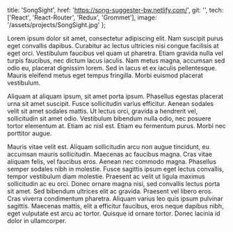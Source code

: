   title: 'SongSight',
  href: 'https://song-suggester-bw.netlify.com/',
  git: '',
  tech: ['React', 'React-Router', 'Redux', 'Grommet'],
  image: '/assets/projects/SongSight.jpg'
};

Lorem ipsum dolor sit amet, consectetur adipiscing elit. Nam suscipit purus eget convallis dapibus. Curabitur ac lectus ultricies nisi congue facilisis at eget orci. Vestibulum faucibus vel quam ut pharetra. Etiam gravida nulla vel turpis faucibus, nec dictum lacus iaculis. Nam metus magna, accumsan sed odio eu, placerat dignissim lorem. Sed in lacus et ex iaculis pellentesque. Mauris eleifend metus eget tempus fringilla. Morbi euismod placerat vestibulum.

Aliquam at aliquam ipsum, sit amet porta ipsum. Phasellus egestas placerat urna sit amet suscipit. Fusce sollicitudin varius efficitur. Aenean sodales velit sit amet sodales mattis. Ut lectus orci, gravida a hendrerit vel, sollicitudin sit amet odio. Vestibulum bibendum nulla odio, nec posuere tortor elementum at. Etiam ac nisl est. Etiam eu fermentum purus. Morbi nec porttitor augue.

Mauris vitae velit est. Aliquam sollicitudin arcu non augue tincidunt, eu accumsan mauris sollicitudin. Maecenas ac faucibus magna. Cras vitae aliquam felis, vel faucibus eros. Aenean nec commodo magna. Phasellus semper sodales nibh in molestie. Fusce sagittis ipsum eget lectus convallis, tempor vestibulum diam molestie. Praesent ac velit ut ligula maximus sollicitudin ac eu orci. Donec ornare magna nisi, sed convallis lectus porta sit amet. Sed bibendum ultrices elit ac gravida. Praesent vel libero eros. Cras viverra condimentum pharetra. Aliquam varius leo quis ipsum pulvinar sagittis. Maecenas mattis, elit a efficitur faucibus, eros neque dapibus nibh, eget vulputate est arcu ac tortor. Quisque id ornare tortor. Donec lacinia id dolor in ullamcorper.
